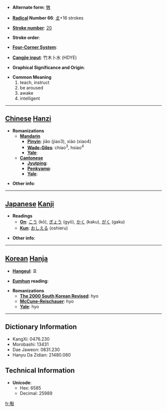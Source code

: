 * '''Alternate form''': [[斆]]

* '''[[Wiktionary:Chinese radical index| Radical]] Number 66''': [[Wiktionary:Chinese radical index 攴|攴]]+16 strokes

* '''[[Wiktionary:Chinese total strokes index|Stroke number]]''': [[Wiktionary:Chinese total strokes index 20|20]]

* '''Stroke order''': 

* '''[[Wiktionary:Chinese four corner index|Four-Corner System]]''': 

* '''[[Wiktionary:Chinese Cangjie index|Cangjie input]]''': 竹木卜水 (HDYE)

* '''Graphical Significance and Origin''': 

* '''Common Meaning'''
*#teach, instruct
*# be aroused
*# awake
*# intelligent


----

== [[Chinese]] [[Hanzi]] ==

* '''Romanizations'''
** '''[[Mandarin]]'''
*** '''[[Pinyin]]''': jiǎo (jiao3), xiào (xiao4)
*** '''[[Wade-Giles]]''': chiao<sup>3</sup>, hsiao<sup>4</sup>
*** '''[[Yale]]''': 
** '''[[Cantonese]]'''
*** '''[[Jyutping]]''':
*** '''[[Penkyamp]]''': 
*** '''[[Yale]]''': 

* '''Other info''': 

----

== [[Japanese]] [[Kanji]] ==

* '''Readings'''
** '''[[On]]''': [[こう]] (kō), [[ぎょう]] (gyō), [[かく]] (kaku), [[がく]] (gaku)
** '''[[Kun]]''': [[おしえる]] (oshieru)

* '''Other info''':  

----

== [[Korean]] [[Hanja]] ==

* '''[[Hangeul]]''': 효

* '''[[Eumhun]] reading''': 

* '''Romanizations'''
** '''[[The 2000 South Korean Revised Romanization|The 2000 South Korean Revised]]''': hyo
** '''[[McCune-Reischauer]]''': hyo
** '''[[Yale]]''': hyo

----

== Dictionary Information ==

* KangXi: 0476.230
* Morobashi: 13431
* Dae Jaweon: 0831.230
* Hanyu Da Zidian: 21480.080

== Technical Information ==

* '''Unicode''':
** Hex: 6585
** Decimal: 25989

[[fr:斅]]